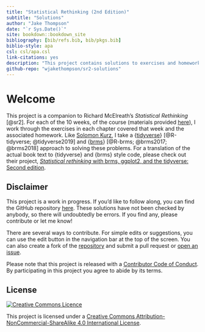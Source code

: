 ```yaml
--- 
title: "Statistical Rethinking (2nd Edition)"
subtitle: "Solutions"
author: "Jake Thompson"
date: "`r Sys.Date()`"
site: bookdown::bookdown_site
bibliography: [bib/refs.bib, bib/pkgs.bib]
biblio-style: apa
csl: csl/apa.csl
link-citations: yes
description: "This project contains solutions to exercises and homework for the second edition of Richard McElreath's Statistical Rethinking: A Bayesian Course Using R and Stan. Solutions are offered using the tidyverse and brms packages. Thus, this project should be viewed as a companion to both the original book and Solomon Kurz's translation of the text to tidyverse and brms syntax. Here, we extend the translation to also include solutions to the exercises and homework assignments associated with the course."
github-repo: "wjakethompson/sr2-solutions"
---
```


# Welcome {-}

This project is a companion to Richard McElreath's *Statistical Rethinking* [@sr2]. For each of the 10 weeks, of the course (materials provided [here](https://github.com/rmcelreath/statrethinking_winter2019)), I work through the exercises in each chapter covered that week and the associated homework. Like [Solomon Kurz](https://twitter.com/SolomonKurz), I take a {[tidyverse](https://tidyverse.tidyverse.org/)} [@R-tidyverse; @tidyverse2019] and {[brms](https://paul-buerkner.github.io/brms/)} [@R-brms; @brms2017; @brms2018] approach to solving these problems. For a translation of the actual book text to {tidyverse} and {brms} style code, please check out their project, [*Statistical rethinking* with brms, ggplot2, and the tidyverse: Second edition](https://bookdown.org/connect/#/apps/4857/access).

## Disclaimer {-}

This project is a work in progress. If you'd like to follow along, you can find the GitHub repository [here](https://github.com/wjakethompson/sr2-solutions). These solutions have not been checked by anybody, so there will undoubtedly be errors. If you find any, please contribute or let me know!

There are several ways to contribute. For simple edits or suggestions, you can use the edit button in the navigation bar at the top of the screen. You can also create a fork of the [repository](https://github.com/wjakethompson/sr2-solutions) and submit a pull request or [open an issue](https://github.com/wjakethompson/sr2-solutions/issues).

Please note that this project is released with a [Contributor Code of Conduct](https://github.com/wjakethompson/sr2-solutions/blob/master/CODE_OF_CONDUCT.md). By participating in this project you agree to abide by its terms.

## License {-}

<a rel="license" href="http://creativecommons.org/licenses/by-nc-sa/4.0/"><img alt="Creative Commons Licence" style="border-width:0" src="https://i.creativecommons.org/l/by-nc-sa/4.0/88x31.png" /></a>

This project is licensed under a <a rel="license" href="http://creativecommons.org/licenses/by-nc-sa/4.0/">Creative Commons Attribution-NonCommercial-ShareAlike 4.0 International License</a>.
